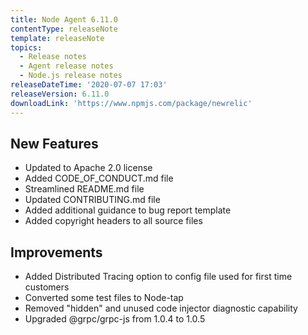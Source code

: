 ```yaml
---
title: Node Agent 6.11.0
contentType: releaseNote
template: releaseNote
topics:
  - Release notes
  - Agent release notes
  - Node.js release notes
releaseDateTime: '2020-07-07 17:03'
releaseVersion: 6.11.0
downloadLink: 'https://www.npmjs.com/package/newrelic'
---
```


## New Features

* Updated to Apache 2.0 license
* Added CODE_OF_CONDUCT.md file
* Streamlined README.md file
* Updated CONTRIBUTING.md file
* Added additional guidance to bug report template
* Added copyright headers to all source files

## Improvements

* Added Distributed Tracing option to config file used for first time customers
* Converted some test files to Node-tap
* Removed "hidden" and unused code injector diagnostic capability
* Upgraded @grpc/grpc-js from 1.0.4 to 1.0.5
